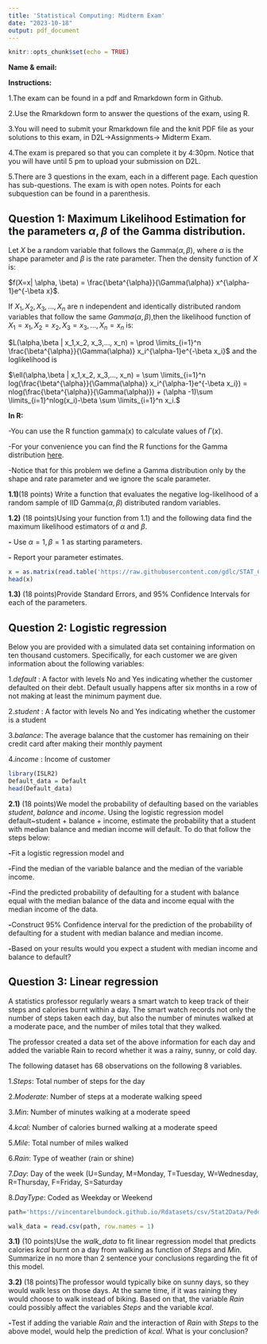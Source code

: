 ---
title: 'Statistical Computing: Midterm Exam'
date: "2023-10-18"
output: pdf_document
---

```{r setup, include=FALSE}
knitr::opts_chunk$set(echo = TRUE)
```
**Name & email:**

**Instructions:**

1.The exam can be found in a pdf and Rmarkdown form in Github.

2.Use the Rmarkdown form to answer the questions of the exam, using R.

3.You will need to submit your Rmarkdown file and the knit PDF file as your solutions to this exam, in D2L->Assignments-> Midterm Exam.

4.The exam is prepared so that you can complete it by 4:30pm. Notice that you will have until 5 pm to upload your submission on D2L.

5.There are 3 questions in the exam, each in a different page. Each question has sub-questions. The exam is with open notes. Points for each subquestion can be found in a parenthesis.

## Question 1: Maximum Likelihood Estimation for the parameters $\alpha, \beta$ of the Gamma distribution.

Let $X$ be a random variable that follows the Gamma($\alpha, \beta$), where $\alpha$ is the shape parameter and $\beta$ is the rate parameter. Then the density function of $X$ is:

$f(X=x| \alpha, \beta) = \frac{\beta^{\alpha}}{\Gamma(\alpha)} x^{\alpha-1}e^{-\beta x}$.

If $X_1, X_2, X_3,..., X_n$ are n independent and identically distributed random variables that follow the same $Gamma(\alpha, \beta)$,then the likelihood function of $X_1=x_1, X_2=x_2, X_3=x_3,..., X_n=x_n$ is:

$L(\alpha,\beta | x_1,x_2, x_3,..., x_n) = \prod \limits_{i=1}^n \frac{\beta^{\alpha}}{\Gamma(\alpha)} x_i^{\alpha-1}e^{-\beta x_i}$ and the loglikelihood is

$\ell(\alpha,\beta | x_1,x_2, x_3,..., x_n) = \sum \limits_{i=1}^n log(\frac{\beta^{\alpha}}{\Gamma(\alpha)} x_i^{\alpha-1}e^{-\beta x_i}) = nlog(\frac{\beta^{\alpha}}{\Gamma(\alpha)}) + (\alpha -1)\sum \limits_{i=1}^nlog(x_i)-\beta \sum \limits_{i=1}^n x_i.$


**In R:**

-You can use the R function gamma(x) to calculate values of $\Gamma(x)$.

-For your convenience you can find the R functions for the Gamma distribution [here](https://stat.ethz.ch/R-manual/R-devel/library/stats/html/GammaDist.html).

-Notice that for this problem we define a Gamma distribution only by the shape and rate parameter and we ignore the scale parameter.


**1.1)**(18 points) Write a function that evaluates the negative log-likelihood of a random sample of IID Gamma($\alpha, \beta$) distributed random variables.


**1.2)** (18 points)Using your function from 1.1) and the following data find the maximum likelihood estimators of $\alpha$ and $\beta$.

**-** Use $\alpha = 1,\beta = 1$ as starting parameters. 

**-** Report your parameter estimates.

```{r, eval=FALSE}
x = as.matrix(read.table('https://raw.githubusercontent.com/gdlc/STAT_COMP/master/DATA/Gamma_data.txt'))
head(x)
```

**1.3)** (18 points)Provide Standard Errors, and 95% Confidence Intervals for each of the parameters.

\newpage
## Question 2: Logistic regression

Below you are provided with a simulated data set containing information on ten thousand customers. Specifically, for each customer we are given information about the following variables:

1.*default* : A factor with levels No and Yes indicating whether the customer defaulted on their debt. Default usually happens after six months in a row of not making at least the minimum payment due.
 
2.*student* : A factor with levels No and Yes indicating whether the customer is a student

3.*balance*: The average balance that the customer has remaining on their credit card after making their monthly payment

4.*income* : Income of customer


```{r, eval = FALSE}
library(ISLR2)
Default_data = Default
head(Default_data)
```

**2.1)** (18 points)We model the probability of defaulting based on the variables *student*, *balance* and *income*. Using the logistic regression model default~student + balance + income, estimate the probability that a student with median balance and median income will default. To do that follow the steps below:

**-**Fit a logistic regression model and

**-**Find the median of the variable balance and the median of the variable income.

**-**Find the predicted probability of defaulting for a student with balance equal with the median balance of the data and income equal with the median income of the data.

**-**Construct 95% Confidence interval for the prediction of the probability of defaulting for a student with median balance and median income.

**-**Based on your results would you expect a student with median income and balance to default?

\newpage
## Question 3: Linear regression 

A statistics professor regularly wears a smart watch to keep track of their steps and calories burnt within a day. The smart watch records not only the number of steps taken each day, but also the number of minutes walked at a moderate pace, and the number of miles total that they walked. 

The professor created a data set of the above information for each day and added the variable Rain to record whether it was a rainy, sunny, or cold day.

The following dataset has 68 observations on the following 8 variables.

1.*Steps*:	Total number of steps for the day

2.*Moderate*:	Number of steps at a moderate walking speed

3.*Min*:	Number of minutes walking at a moderate speed

4.*kcal*:	Number of calories burned walking at a moderate speed

5.*Mile*:	Total number of miles walked

6.*Rain*:	Type of weather (rain or shine)

7.*Day*:	Day of the week (U=Sunday, M=Monday, T=Tuesday, W=Wednesday, R=Thursday, F=Friday, S=Saturday

8.*DayType*:	Coded as Weekday or Weekend


```{r}

path='https://vincentarelbundock.github.io/Rdatasets/csv/Stat2Data/Pedometer.csv'

walk_data = read.csv(path, row.names = 1)
```

**3.1)** (10 points)Use the *walk_data* to fit linear regression model that predicts calories *kcal* burnt on a day from walking as function of *Steps* and *Min*. Summarize in no more than 2 sentence your conclusions regarding the fit of this model.

**3.2)** (18 points)The professor would typically bike on sunny days, so they would walk less on those days. At the same time, if it was raining they would choose to walk instead of biking. Based on that, the variable *Rain* could possibly affect the variables *Steps* and the variable *kcal*.

**-**Test if adding the variable *Rain* and the interaction of *Rain* with *Steps* to the above model, would help the prediction of *kcal*. What is your conclusion?




